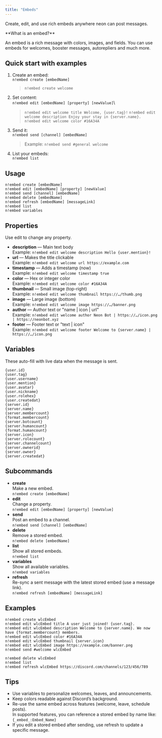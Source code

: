 ```yaml
---
title: "Embeds"
---
```


Create, edit, and use rich embeds anywhere neon can post messages.

<Note>
  **What is an embed?**

  An embed is a rich message with colors, images, and fields. You can use embeds for welcomes, booster messages, autorepliers and much more.
</Note>

## Quick start with examples

1. Create an embed:\
   `n!embed create [embedName]`

   > `n!embed create welcome`
2. Set content:\
   `n!embed edit [embedName] [property] [newValue]`\\

   > `n!embed edit welcome title Welcome, {user.tag}!`
   > `n!embed edit welcome description Enjoy your stay in {server.name}.`\
   > `n!embed edit welcome color #16A34A`
3. Send it:\
   `n!embed send [channel] [embedName]`

   > Example: `n!embed send #general welcome`
4. List your embeds:\
   `n!embed list`

## Usage

```
n!embed create [embedName]
n!embed edit [embedName] [property] [newValue]
n!embed send [channel] [embedName]
n!embed delete [embedName]
n!embed refresh [embedName] [messageLink]
n!embed list
n!embed variables
```

## Properties

Use edit to change any property.

- **description** — Main text body\
  Example: `n!embed edit welcome description Hello {user.mention}!`
- **url** — Makes the title clickable\
  Example: `n!embed edit welcome url https://example.com`
- **timestamp** — Adds a timestamp (now)\
  Example: `n!embed edit welcome timestamp true`
- **color** — Hex or integer color\
  Example: `n!embed edit welcome color #16A34A`
- **thumbnail** — Small image (top-right)\
  Example: `n!embed edit welcome thumbnail https://…/thumb.png`
- **image** — Large image (bottom)\
  Example: `n!embed edit welcome image https://…/banner.png`
- **author** — Author text or "name | icon | url"\
  Example: `n!embed edit welcome author Neon Bot | https://…/icon.png | https://neonbot.xyz`
- **footer** — Footer text or "text | icon"\
  Example: `n!embed edit welcome footer Welcome to {server.name} | https://…/icon.png`

## Variables

These auto-fill with live data when the message is sent.

```
{user.id}
{user.tag}
{user.username}
{user.mention}
{user.avatar}
{user.nickname}
{user.rolehex}
{user.createdat}
{server.id}
{server.name}
{server.membercount}
{format.membercount}
{server.botcount}
{server.humancount}
{format.humancount}
{server.icon}
{server.rolecount}
{server.channelcount}
{server.ownerid}
{server.owner}
{server.createdat}
```

## Subcommands

- **create**\
  Make a new embed.\
  `n!embed create [embedName]`
- **edit**\
  Change a property.\
  `n!embed edit [embedName] [property] [newValue]`
- **send**\
  Post an embed to a channel.\
  `n!embed send [channel] [embedName]`
- **delete**\
  Remove a stored embed.\
  `n!embed delete [embedName]`
- **list**\
  Show all stored embeds.\
  `n!embed list`
- **variables**\
  Show all available variables.\
  `n!embed variables`
- **refresh**\
  Re-sync a sent message with the latest stored embed (use a message link).\
  `n!embed refresh [embedName] [messageLink]`

## Examples

```
n!embed create wlcEmbed
n!embed edit wlcEmbed title A user just joined! {user.tag}.
n!embed edit wlcEmbed description Welcome to {server.name}. We now have {format.membercount} members.
n!embed edit wlcEmbed color #16A34A
n!embed edit wlcEmbed thumbnail {server.icon}
n!embed edit wlcEmbed image https://example.com/banner.png
n!embed send #welcome wlcEmbed
```

```
n!embed delete wlcEmbed
n!embed list
n!embed refresh wlcEmbed https://discord.com/channels/123/456/789
```

## Tips

- Use variables to personalize welcomes, leaves, and announcements.
- Keep colors readable against Discord’s background.
- Re-use the same embed across features (welcome, leave, schedule posts).\
  In supported features, you can reference a stored embed by name like: `{_embed_:Embed_Name}`
- If you edit a stored embed after sending, use refresh to update a specific message.
